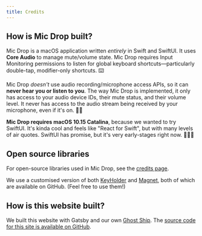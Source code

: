 ```yaml
---
title: Credits
---
```



<Panel>

## How is Mic Drop built?

Mic Drop is a macOS application written _entirely_ in Swift and SwiftUI. It uses **Core Audio** to manage mute/volume state. Mic Drop requires Input Monitoring permissions to listen for global keyboard shortcuts—particularly double-tap, modifier-only shortcuts. ⌨️

Mic Drop _doesn't_ use audio recording/microphone access APIs, so it can **never hear you or listen to you**. The way Mic Drop is implemented, it only has access to your audio device IDs, their mute status, and their volume level. It never has access to the audio stream being received by your microphone, even if it's on. 👌🏻

**Mic Drop requires macOS 10.15 Catalina**, because we wanted to try SwiftUI. It's kinda cool and feels like "React for Swift", but with many levels of air quotes. SwiftUI has promise, but it's very early-stages right now. 🤷🏻‍♂️

## Open source libraries

For open-source libraries used in Mic Drop, see the [credits page](/credits).

We use a customised version of both [KeyHolder](https://github.com/octopusthink/KeyHolder) and [Magnet](https://github.com/octopusthink/Magnet), both of which are available on GitHub. (Feel free to use them!)

## How is this website built?

We built this website with Gatsby and our own [Ghost Ship](https://github.com/octopusthink/ghost-ship/). The [source code for this site is available on GitHub](https://github.com/octopusthink/getmicdrop.com/).

</Panel>

